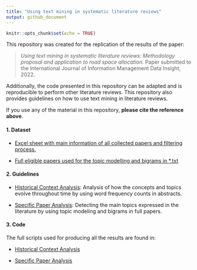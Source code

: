 ```yaml
---
title: "Using text mining in systematic literature reviews"
output: github_document
---
```


```r
knitr::opts_chunk$set(echo = TRUE)
```

This repository was created for the replication of the results of the paper: 

> _Using text mining in systematic literature reviews: Methodology proposal and application to road space allocation._ Paper submitted to the International Journal of Information Management Data Insight, 2022. 

Additionally, the code presented in this repository can be adapted and is reproducible to perform other literature reviews. This repository also provides guidelines on how to use text mining in literature reviews.   

If you use any of the material in this repository, **please cite the reference above**. 

#### 1. Dataset

* [Excel sheet with main information of all collected papers and filtering process.](/Data/table_systematic_review.xlsx)

* [Full eligible papers used for the topic modelling and bigrams in *.txt](/Data/Full_papers/)  


#### 2. Guidelines 

* [Historical Context Analysis](Historical_Context_Abs_TM.md): Analysis of how the concepts and topics evolve throughout time by using word frequency counts in abstracts. 

* [Specific Paper Analysis](LDA_Bigrams_Full_Papers.md): Detecting the main topics expressed in the literature by using topic modeling and bigrams in full papers.

#### 3. Code

The full scripts used for producing all the results are found in:

* [Historical Context Analysis](/Scripts/Script_Historical_Analysis.R)

* [Specific Paper Analysis](/Scripts/Script_Specific_Analysis.R)

